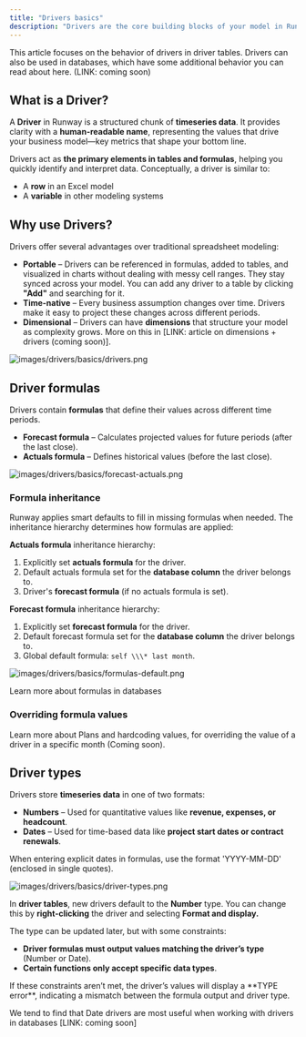 ```yaml
---
title: "Drivers basics"
description: "Drivers are the core building blocks of your model in Runway. They represent timeseries data, allowing you to define, interpret, and connect different parts of your model to track business performance over time."
---
```


<Info>
  This article focuses on the behavior of drivers in driver tables. Drivers can also be used in databases, which have some additional behavior you can read about here. (LINK: coming soon)
</Info>

## What is a Driver?

A **Driver** in Runway is a structured chunk of **timeseries data**. It provides clarity with a **human-readable name**, representing the values that drive your business model—key metrics that shape your bottom line.

Drivers act as **the primary elements in tables and formulas**, helping you quickly identify and interpret data. Conceptually, a driver is similar to:

- A **row** in an Excel model
- A **variable** in other modeling systems

## **Why use Drivers?**

Drivers offer several advantages over traditional spreadsheet modeling:

- **Portable** – Drivers can be referenced in formulas, added to tables, and visualized in charts without dealing with messy cell ranges. They stay synced across your model. You can add any driver to a table by clicking **"Add"** and searching for it.
- **Time-native** – Every business assumption changes over time. Drivers make it easy to project these changes across different periods.
- **Dimensional** – Drivers can have **dimensions** that structure your model as complexity grows. More on this in \[LINK: article on dimensions + drivers (coming soon)\].

![images/drivers/basics/drivers.png](/images/drivers/basics/drivers.png)

## Driver formulas

Drivers contain **formulas** that define their values across different time periods.

- **Forecast formula** – Calculates projected values for future periods (after the last close).
- **Actuals formula** – Defines historical values (before the last close).

![images/drivers/basics/forecast-actuals.png](/images/drivers/basics/forecast-actuals.png)

### **Formula inheritance**

Runway applies smart defaults to fill in missing formulas when needed. The inheritance hierarchy determines how formulas are applied:

**Actuals formula** inheritance hierarchy:

1. Explicitly set **actuals formula** for the driver.
2. Default actuals formula set for the **database column** the driver belongs to.
3. Driver's **forecast formula** (if no actuals formula is set).

**Forecast formula** inheritance hierarchy:

1. Explicitly set **forecast formula** for the driver.
2. Default forecast formula set for the **database column** the driver belongs to.
3. Global default formula: `self \\\* last month`.

![images/drivers/basics/formulas-default.png](/images/drivers/basics/formulas-default.png)

Learn more about formulas in databases

### Overriding formula values

Learn more about Plans and hardcoding values, for overriding the value of a driver in a specific month (Coming soon).

## Driver types

Drivers store **timeseries data** in one of two formats:

- **Numbers** – Used for quantitative values like **revenue, expenses, or headcount**.
- **Dates** – Used for time-based data like **project start dates or contract renewals**.

<Note>
  When entering explicit dates in formulas, use the format 'YYYY-MM-DD' (enclosed in single quotes).
</Note>

![images/drivers/basics/driver-types.png](/images/drivers/basics/driver-types.png)

In **driver tables**, new drivers default to the **Number** type. You can change this by **right-clicking** the driver and selecting **Format and display.**

The type can be updated later, but with some constraints:

- **Driver formulas must output values matching the driver’s type** (Number or Date).
- **Certain functions only accept specific data types**.

<Warning>
  If these constraints aren’t met, the driver’s values will display a **TYPE error**, indicating a mismatch between the formula output and driver type.
</Warning>

We tend to find that Date drivers are most useful when working with drivers in databases \[LINK: coming soon\]